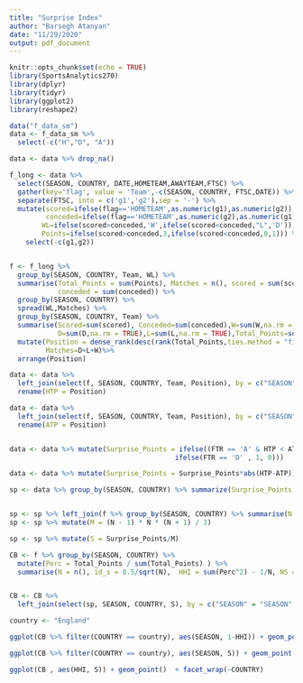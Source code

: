 ```yaml
---
title: "Surprise Index"
author: "Barsegh Atanyan"
date: "11/29/2020"
output: pdf_document
---
```


```r
knitr::opts_chunk$set(echo = TRUE)
library(SportsAnalytics270)
library(dplyr)
library(tidyr)
library(ggplot2)
library(reshape2)

```

```r
data("f_data_sm")
data <- f_data_sm %>%
  select(-c("H","D", "A"))

data <- data %>% drop_na()

f_long <- data %>%
  select(SEASON, COUNTRY, DATE,HOMETEAM,AWAYTEAM,FTSC) %>%
  gather(key='flag', value = 'Team',-c(SEASON, COUNTRY, FTSC,DATE)) %>%
  separate(FTSC, into = c('g1','g2'),sep = '-') %>%
  mutate(scored=ifelse(flag=='HOMETEAM',as.numeric(g1),as.numeric(g2)),
         conceded=ifelse(flag=='HOMETEAM',as.numeric(g2),as.numeric(g1)),
        WL=ifelse(scored>conceded,'W',ifelse(scored<conceded,"L",'D')),
        Points=ifelse(scored>conceded,3,ifelse(scored<conceded,0,1))) %>%
    select(-c(g1,g2))


f <- f_long %>%
  group_by(SEASON, COUNTRY, Team, WL) %>%
  summarise(Total_Points = sum(Points), Matches = n(), scored = sum(scored), 
            conceded = sum(conceded)) %>%
  group_by(SEASON, COUNTRY) %>%
  spread(WL,Matches) %>%
  group_by(SEASON, COUNTRY, Team) %>%
  summarise(Scored=sum(scored), Conceded=sum(conceded),W=sum(W,na.rm = TRUE), 
            D=sum(D,na.rm = TRUE),L=sum(L,na.rm = TRUE),Total_Points=sum(Total_Points)) %>%
  mutate(Position = dense_rank(desc(rank(Total_Points,ties.method = "first"))),
         Matches=D+L+W)%>%
  arrange(Position)

```


```r


data <- data %>% 
  left_join(select(f, SEASON, COUNTRY, Team, Position), by = c("SEASON" = "SEASON", "COUNTRY" = "COUNTRY", "HOMETEAM" = "Team")) %>%
  rename(HTP = Position)

data <- data %>% 
  left_join(select(f, SEASON, COUNTRY, Team, Position), by = c("SEASON" = "SEASON", "COUNTRY" = "COUNTRY", "AWAYTEAM" = "Team")) %>%
  rename(ATP = Position)


data <- data %>% mutate(Surprise_Points = ifelse((FTR == 'A' & HTP < ATP) | (FTR == 'H' & HTP > ATP), 2,
                                         ifelse(FTR == 'D' , 1, 0)))

data <- data %>% mutate(Surprise_Points = Surprise_Points*abs(HTP-ATP))
```

```r

sp <- data %>% group_by(SEASON, COUNTRY) %>% summarize(Surprise_Points = sum(Surprise_Points))


sp <- sp %>% left_join(f %>% group_by(SEASON, COUNTRY) %>% summarise(N = n()))
sp <- sp %>% mutate(M = (N - 1) * N * (N + 1) / 3)

sp <- sp %>% mutate(S = Surprise_Points/M)

```

```r
CB <- f %>% group_by(SEASON, COUNTRY) %>%
  mutate(Perc = Total_Points / sum(Total_Points) ) %>%
  summarise(N = n(), id_s = 0.5/sqrt(N),  HHI = sum(Perc^2) - 1/N, NS = sd(Perc)/id_s)


CB <- CB %>% 
  left_join(select(sp, SEASON, COUNTRY, S), by = c("SEASON" = "SEASON", "COUNTRY" = "COUNTRY"))

```

```r

country <- "England"

ggplot(CB %>% filter(COUNTRY == country), aes(SEASON, 1-HHI)) + geom_point() + geom_line()
```

```r

ggplot(CB %>% filter(COUNTRY == country), aes(SEASON, S)) + geom_point() + geom_line()

```


```r
ggplot(CB , aes(HHI, S)) + geom_point()  + facet_wrap(~COUNTRY)
```








